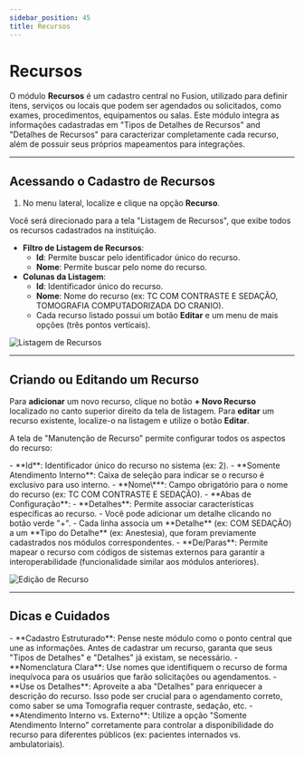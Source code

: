 ```yaml
---
sidebar_position: 45
title: Recursos
---
```



# Recursos

O módulo **Recursos** é um cadastro central no Fusion, utilizado para definir itens, serviços ou locais que podem ser agendados ou solicitados, como exames, procedimentos, equipamentos ou salas. Este módulo integra as informações cadastradas em "Tipos de Detalhes de Recursos" and "Detalhes de Recursos" para caracterizar completamente cada recurso, além de possuir seus próprios mapeamentos para integrações.

---

## Acessando o Cadastro de Recursos

1.  No menu lateral, localize e clique na opção **Recurso**.

Você será direcionado para a tela "Listagem de Recursos", que exibe todos os recursos cadastrados na instituição.

-   **Filtro de Listagem de Recursos**:
    -   **Id**: Permite buscar pelo identificador único do recurso.
    -   **Nome**: Permite buscar pelo nome do recurso.
-   **Colunas da Listagem**:
    -   **Id**: Identificador único do recurso.
    -   **Nome**: Nome do recurso (ex: TC COM CONTRASTE E SEDAÇÃO, TOMOGRAFIA COMPUTADORIZADA DO CRANIO).
    -   Cada recurso listado possui um botão **Editar** e um menu de mais opções (três pontos verticais).

![Listagem de Recursos](/img/lista_recursos.png)

---

## Criando ou Editando um Recurso

Para **adicionar** um novo recurso, clique no botão **+ Novo Recurso** localizado no canto superior direito da tela de listagem.
Para **editar** um recurso existente, localize-o na listagem e utilize o botão **Editar**.

A tela de "Manutenção de Recurso" permite configurar todos os aspectos do recurso:

<Admonition type="info" title="Campos de Cadastro do Recurso">
-   **Id**: Identificador único do recurso no sistema (ex: 2).
-   **Somente Atendimento Interno**: Caixa de seleção para indicar se o recurso é exclusivo para uso interno.
-   **Nome\***: Campo obrigatório para o nome do recurso (ex: TC COM CONTRASTE E SEDAÇÃO).
-   **Abas de Configuração**:
    -   **Detalhes**: Permite associar características específicas ao recurso.
        -   Você pode adicionar um detalhe clicando no botão verde "+".
        -   Cada linha associa um **Detalhe** (ex: COM SEDAÇÃO) a um **Tipo do Detalhe** (ex: Anestesia), que foram previamente cadastrados nos módulos correspondentes.
    -   **De/Paras**: Permite mapear o recurso com códigos de sistemas externos para garantir a interoperabilidade (funcionalidade similar aos módulos anteriores).

</Admonition>

![Edição de Recurso](/img/edit_recursos.png)

---

## Dicas e Cuidados

<Admonition type="tip" title="Boas Práticas no Cadastro de Recursos">
-   **Cadastro Estruturado**: Pense neste módulo como o ponto central que une as informações. Antes de cadastrar um recurso, garanta que seus "Tipos de Detalhes" e "Detalhes" já existam, se necessário.
-   **Nomenclatura Clara**: Use nomes que identifiquem o recurso de forma inequívoca para os usuários que farão solicitações ou agendamentos.
-   **Use os Detalhes**: Aproveite a aba "Detalhes" para enriquecer a descrição do recurso. Isso pode ser crucial para o agendamento correto, como saber se uma Tomografia requer contraste, sedação, etc.
-   **Atendimento Interno vs. Externo**: Utilize a opção "Somente Atendimento Interno" corretamente para controlar a disponibilidade do recurso para diferentes públicos (ex: pacientes internados vs. ambulatoriais).
</Admonition>